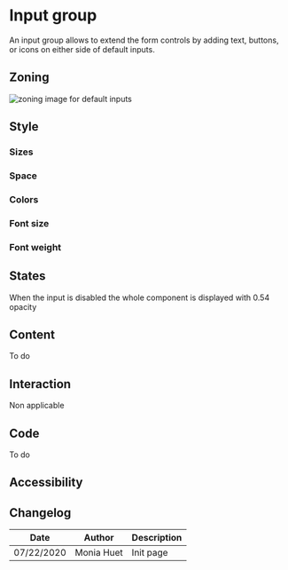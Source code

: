 

<Meta title="Components/Form/Fields/Group" />

# Input group

 An input  group allows to extend the form controls by adding text, buttons, or icons on either side of default inputs.

## Zoning

<img src={InputZoning} alt="zoning image for default inputs" className="full" class="full" />

## Style

### Sizes

### Space

### Colors

### Font size

### Font weight

## States

When the input is disabled the whole component is displayed with 0.54 opacity

## Content

To do

## Interaction

Non applicable 

## Code

To do

## Accessibility


## Changelog

| Date       | Author | Description |
| ---------- | ------ | ----------- |
| 07/22/2020 | Monia Huet  | Init page   |

